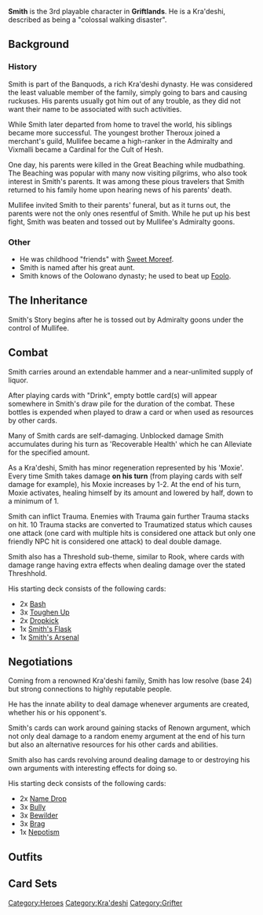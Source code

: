 {{Infobox
| name     = Smith
| image    = Smith Mugshot.png
| race     = Kra'deshi
| location = Unknown
| source   = 
| reward   = 
| related  = 
| ID       =
}}

<!--{{Quote|Insert flavor text|Smith}}-->

'''Smith''' is the 3rd playable character in '''Griftlands'''. He is a Kra'deshi, described as being a "colossal walking disaster".

== Background ==

=== History ===
Smith is part of the Banquods, a rich Kra'deshi dynasty. He was considered the least valuable member of the family, simply going to bars and causing ruckuses. His parents usually got him out of any trouble, as they did not want their name to be associated with such activities.

While Smith later departed from home to travel the world, his siblings became more successful. The youngest brother Theroux joined a merchant's guild, Mullifee became a high-ranker in the Admiralty and Vixmalli became a Cardinal for the Cult of Hesh.

One day, his parents were killed in the Great Beaching while mudbathing. The Beaching was popular with many now visiting pilgrims, who also took interest in Smith's parents. It was among these pious travelers that Smith returned to his family home upon hearing news of his parents' death.

Mullifee invited Smith to their parents' funeral, but as it turns out, the parents were not the only ones resentful of Smith. While he put up his best fight, Smith was beaten and tossed out by Mullifee's Admiralty goons.

=== Other ===

* He was childhood "friends" with [[Sweet Moreef]].
* Smith is named after his great aunt.
* Smith knows of the Oolowano dynasty; he used to beat up [[Foolo]].

== The Inheritance ==
Smith's Story begins after he is tossed out by Admiralty goons under the control of Mullifee.

== Combat ==
Smith carries around an extendable hammer and a near-unlimited supply of liquor. 

After playing cards with "Drink", empty bottle card(s) will appear somewhere in Smith's draw pile for the duration of the combat. These bottles is expended when played to draw a card or when used as resources by other cards.

Many of Smith cards are self-damaging. Unblocked damage Smith accumulates during his turn as 'Recoverable Health' which he can Alleviate for the specified amount.

As a Kra'deshi, Smith has minor regeneration represented by his 'Moxie'. Every time Smith takes damage '''on his turn''' (from playing cards with self damage for example), his Moxie increases by 1-2. At the end of his turn, Moxie activates, healing himself by its amount and lowered by half, down to a minimum of 1.

Smith can inflict Trauma. Enemies with Trauma gain further Trauma stacks on hit. 10 Trauma stacks are converted to Traumatized status which causes one attack (one card with multiple hits is considered one attack but only one friendly NPC hit is considered one attack) to deal double damage.

Smith also has a Threshold sub-theme, similar to Rook, where cards with damage range having extra effects when dealing damage over the stated Threshhold.

His starting deck consists of the following cards:
* 2x [[Bash]]
* 3x [[Toughen Up]]
* 2x [[Dropkick]]
* 1x [[Smith's Flask]]
* 1x [[Smith's Arsenal]]

== Negotiations ==
Coming from a renowned Kra'deshi family, Smith has low resolve (base 24) but strong connections to highly reputable people.

He has the innate ability to deal damage whenever arguments are created, whether his or his opponent's.

Smith's cards can work around gaining stacks of Renown argument, which not only deal damage to a random enemy argument at the end of his turn but also an alternative resources for his other cards and abilities.

Smith also has cards revolving around dealing damage to or destroying his own arguments with interesting effects for doing so.

His starting deck consists of the following cards:
* 2x [[Name Drop]]
* 3x [[Bully]]
* 3x [[Bewilder]]
* 3x [[Brag]]
* 1x [[Nepotism]]

== Outfits ==

== Card Sets ==

{{stub}}
[[Category:Heroes]]
[[Category:Kra'deshi]]
[[Category:Grifter]]